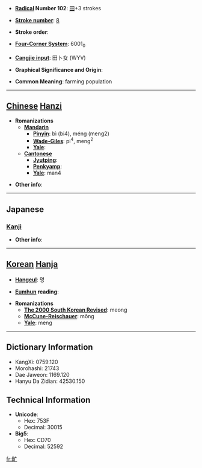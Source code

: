 * '''[[Wiktionary:Chinese radical index| Radical]] Number 102''': [[Wiktionary:Chinese radical index 田|田]]+3 strokes

* '''[[Wiktionary:Chinese total strokes index|Stroke number]]''': [[Wiktionary:Chinese total strokes index 8|8]]

* '''Stroke order''': 

* '''[[Wiktionary:Chinese four corner index|Four-Corner System]]''': 6001<sub>0</sub>

* '''[[Wiktionary:Chinese Cangjie index|Cangjie input]]''': 田卜女 (WYV)

* '''Graphical Significance and Origin''': 

* '''Common Meaning''': farming population

----

== [[Chinese]] [[Hanzi]] ==

* '''Romanizations'''
** '''[[Mandarin]]'''
*** '''[[Pinyin]]''': bì (bi4), méng (meng2)
*** '''[[Wade-Giles]]''': pi<sup>4</sup>, meng<sup>2</sup>
*** '''[[Yale]]''': 
** '''[[Cantonese]]'''
*** '''[[Jyutping]]''':
*** '''[[Penkyamp]]''': 
*** '''[[Yale]]''': man4

* '''Other info''': 

----

==Japanese==
===[[Kanji]]===
{{kanji|on readings=[[もう]] (mō), [[みょう]] (myō), [[ぼう]] (bō)
|kun readings=
}}

* '''Other info''':  

----

== [[Korean]] [[Hanja]] ==

* '''[[Hangeul]]''': 멍

* '''[[Eumhun]] reading''': 

* '''Romanizations'''
** '''[[The 2000 South Korean Revised Romanization|The 2000 South Korean Revised]]''': meong
** '''[[McCune-Reischauer]]''': mŏng
** '''[[Yale]]''': meng

----

== Dictionary Information ==

* KangXi: 0759.120
* Morohashi: 21743
* Dae Jaweon: 1169.120
* Hanyu Da Zidian: 42530.150

== Technical Information ==

* '''Unicode''':
** Hex: 753F
** Decimal: 30015
* '''Big5''':
** Hex: CD70
** Decimal: 52592

[[fr:甿]]